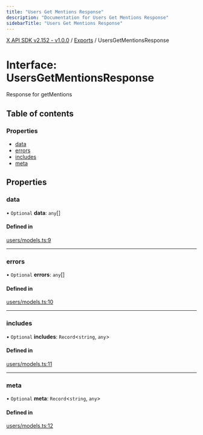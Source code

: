 ```yaml
---
title: "Users Get Mentions Response"
description: "Documentation for Users Get Mentions Response"
sidebarTitle: "Users Get Mentions Response"
---
```


[X API SDK v2.152 - v1.0.0](../README.md) / [Exports](../modules.md) / UsersGetMentionsResponse

# Interface: UsersGetMentionsResponse

Response for getMentions

## Table of contents

### Properties

- [data](UsersGetMentionsResponse.md#data)
- [errors](UsersGetMentionsResponse.md#errors)
- [includes](UsersGetMentionsResponse.md#includes)
- [meta](UsersGetMentionsResponse.md#meta)

## Properties

### data

• `Optional` **data**: `any`[]

#### Defined in

[users/models.ts:9](https://github.com/xdevplatform/xdk/blob/ad4172ef5f68f089e0f077a190b271016dd35bf7/xdk/typescript/src/users/models.ts#L9)

___

### errors

• `Optional` **errors**: `any`[]

#### Defined in

[users/models.ts:10](https://github.com/xdevplatform/xdk/blob/ad4172ef5f68f089e0f077a190b271016dd35bf7/xdk/typescript/src/users/models.ts#L10)

___

### includes

• `Optional` **includes**: `Record`\<`string`, `any`\>

#### Defined in

[users/models.ts:11](https://github.com/xdevplatform/xdk/blob/ad4172ef5f68f089e0f077a190b271016dd35bf7/xdk/typescript/src/users/models.ts#L11)

___

### meta

• `Optional` **meta**: `Record`\<`string`, `any`\>

#### Defined in

[users/models.ts:12](https://github.com/xdevplatform/xdk/blob/ad4172ef5f68f089e0f077a190b271016dd35bf7/xdk/typescript/src/users/models.ts#L12)
